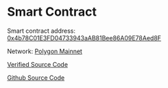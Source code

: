 # Smart Contract

Smart contract address: [0x4b78C01E3FD04733943aAB81Bee86A09E78Aed8F](https://polygonscan.com/address/0x4b78c01e3fd04733943aab81bee86a09e78aed8f)

Network: [Polygon Mainnet](https://docs.polygon.technology/docs/develop/network-details/network)

[Verified Source Code](https://polygonscan.com/address/0x4b78c01e3fd04733943aab81bee86a09e78aed8f#code)

[Github Source Code](https://github.com/MRingive/showup-contract)